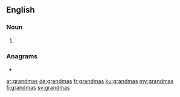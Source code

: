 ==English==

===Noun===
{{head|en|noun plural form}}

# {{plural of|grandma|lang=en}}

===Anagrams===
* {{l|en|grandams}}

[[ar:grandmas]]
[[de:grandmas]]
[[fr:grandmas]]
[[ku:grandmas]]
[[my:grandmas]]
[[fi:grandmas]]
[[sv:grandmas]]
